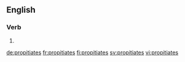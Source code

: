 ==English==

===Verb===
{{head|en}}

# {{en-third-person singular of|propitiate}}

[[de:propitiates]]
[[fr:propitiates]]
[[fi:propitiates]]
[[sv:propitiates]]
[[vi:propitiates]]